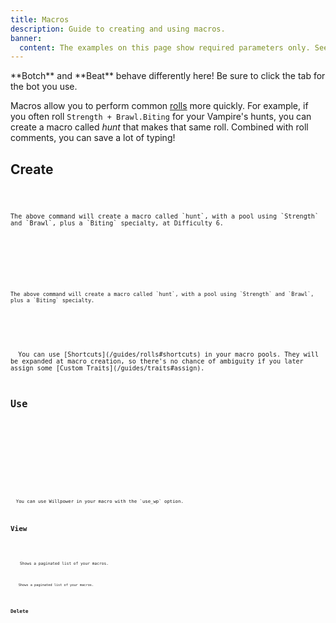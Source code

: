 ```yaml
---
title: Macros
description: Guide to creating and using macros.
banner:
  content: The examples on this page show required parameters only. See full documentation.
---
```






<Aside type="tip">**Botch** and **Beat** behave differently here! Be sure to click the tab for the bot you use.</Aside>

Macros allow you to perform common [rolls](/guides/rolls) more quickly. For example, if you often roll `Strength + Brawl.Biting` for your Vampire's hunts, you can create a macro called *hunt* that makes that same roll. Combined with roll comments, you can save a lot of typing!

## Create

<Tabs syncKey="bot">
  <TabItem label="Botch (WoD)">
    <Code code="/macro create name:hunt pool:Strength+Brawl.Biting difficulty:6" mark={macroHighlights} />

    The above command will create a macro called `hunt`, with a pool using `Strength` and `Brawl`, plus a `Biting` specialty, at Difficulty 6.
  <Picture src={botchMacroCreate} width={imgWidth} alt="Botch: /macro create" />
  </TabItem>
  <TabItem label="Beat (CofD)">
    <Code code="/macro create name:hunt pool:Strength+Brawl.Biting" mark={macroHighlights} />

    The above command will create a macro called `hunt`, with a pool using `Strength` and `Brawl`, plus a `Biting` specialty.
  <Picture src={beatMacroCreate} width={imgWidth} alt="Beat: /macro create" />
  </TabItem>
</Tabs>

<Aside type="tip">
  You can use [Shortcuts](/guides/rolls#shortcuts) in your macro pools. They will be expanded at macro creation, so there's no chance of ambiguity if you later assign some [Custom Traits](/guides/traits#assign).
</Aside>

## Use

<Tabs syncKey="bot">
  <TabItem label="Botch (WoD)">
    <Code code="/mroll name:hunt" mark={macroHighlights} />
    <Picture src={botchMroll} width={imgWidth} alt="Botch: /mroll" />
  </TabItem>
  <TabItem label="Beat (CofD)">
    <Code code="/macro name:hunt" mark={macroHighlights} />
    <Picture src={beatMroll} width={imgWidth} alt="Beat: /mroll" />
  </TabItem>
</Tabs>

<Aside type="tip">
  You can use Willpower in your macro with the `use_wp` option.
</Aside>

## View

<Tabs syncKey="bot">
  <TabItem label="Botch (WoD)">
    <Code code="/macro list" mark={macroHighlights} />
    Shows a paginated list of your macros.
    <Picture src={botchMacroList} width={imgWidth} alt="Botch: /macro list" />
  </TabItem>
  <TabItem label="Beat (CofD)">
    <Code code="/macro list" mark={macroHighlights} />
    Shows a paginated list of your macros.
    <Picture src={beatMacroList} width={imgWidth} alt="Beat: /macro list" />
  </TabItem>
</Tabs>

## Delete

<Tabs syncKey="bot">
  <TabItem label="Botch (WoD)">
    <Code code="/macro delete macro_name:hunt" mark={macroHighlights} />
    <Picture src={botchMacroList} width={imgWidth} alt="Botch: /macro delete" />
  </TabItem>
  <TabItem label="Beat (CofD)">
    <Code code="/macro delete macro_name:hunt" mark={macroHighlights} />
    <Picture src={beatMacroList} width={imgWidth} alt="Beat: /macro delete" />
  </TabItem>
</Tabs>

